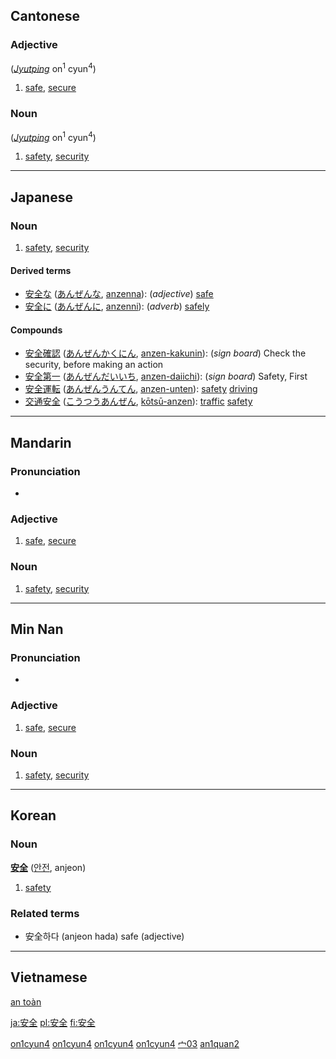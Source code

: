 {{zh-hanzi|[[安]][[全]]}}
==Cantonese==
{{zh-hanzi|[[安]][[全]]}}
===Adjective===
{{PAGENAME}} (''[[Jyutping]]'' on<sup>1</sup> cyun<sup>4</sup>)
# [[safe]], [[secure]]

===Noun===
{{PAGENAME}} (''[[Jyutping]]'' on<sup>1</sup> cyun<sup>4</sup>)

# [[safety]], [[security]]

[[Category:yue-hk:Adjectives|on1cyun4]]
[[Category:yue-hk:Nouns|on1cyun4]]
[[Category:yue-cn:Adjectives|on1cyun4]]
[[Category:yue-cn:Nouns|on1cyun4]]

----

==Japanese== 
{{ja-kanjitab|安|全}}
{{see|安全な|安全に}}
===Noun===
{{ja-noun|k|hira=あんぜん|rom=anzen}}

#[[safety]], [[security]]

====Derived terms====
*[[安全な]] ([[あんぜんな]], [[anzenna]]): (''adjective'') [[safe]]
*[[安全に]] ([[あんぜんに]], [[anzenni]]): (''adverb'') [[safely]]

====Compounds====
*[[安全確認]] ([[あんぜんかくにん]], [[anzen-kakunin]]): (''sign board'') Check the security, before making an action
*[[安全第一]] ([[あんぜんだいいち]], [[anzen-daiichi]]): (''sign board'') Safety, First
*[[安全運転]] ([[あんぜんうんてん]], [[anzen-unten]]): [[safety]] [[driving]]
*[[交通安全]] ([[こうつうあんぜん]], [[kōtsū-anzen]]): [[traffic]] [[safety]]
----

==Mandarin==
{{zh-hanzi|[[安]][[全]]}}
===Pronunciation===
*{{IPA|[an˥˥tɕʰyɛn˧˥]}}
===Adjective===
{{cmn-adj|ts|pin=ānquán|pint=an1quan2|rs=宀03}}

# [[safe]], [[secure]]

===Noun===
{{cmn-noun|ts|pin=ānquán|pint=an1quan2|rs=宀03}}

# [[safety]], [[security]]

[[Category:zh-tw:Elementary Mandarin|宀03]]
[[Category:zh-cn:Elementary Mandarin|an1quan2]]

----

==Min Nan==
{{zh-hanzi|[[安]][[全]]}}
===Pronunciation===
*{{IPA|[an˧˧tsuan˧˥]}}

===Adjective===
{{nan-adj|ts|poj=an-chôan|pojt=an1choan5|rs=宀03}}

# [[safe]], [[secure]]

===Noun===
{{nan-noun|ts|poj=an-chôan|pojt=an1choan5|rs=宀03}}

# [[safety]], [[security]]

----

==Korean==
===Noun===
'''[[安]][[全]]''' ([[안전]], anjeon)
#[[safety]]

===Related terms===
*安全하다 (anjeon hada) safe (adjective)

----

==Vietnamese==
[[an toàn]]

[[ja:安全]]
[[pl:安全]]
[[fi:安全]]